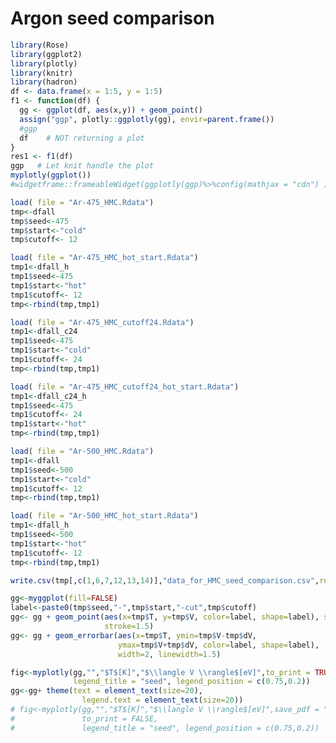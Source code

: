 # Argon seed comparison

```r
library(Rose)
library(ggplot2)
library(plotly)
library(knitr)
library(hadron)
df <- data.frame(x = 1:5, y = 1:5)
f1 <- function(df) {
  gg <- ggplot(df, aes(x,y)) + geom_point()
  assign("ggp", plotly::ggplotly(gg), envir=parent.frame())
  #ggp
  df    # NOT returning a plot
}
res1 <- f1(df)
ggp   # Let knit handle the plot
myplotly(ggplot())
#widgetframe::frameableWidget(ggplotly(ggp)%>%config(mathjax = "cdn") )
```


```r
load( file = "Ar-475_HMC.Rdata")
tmp<-dfall
tmp$seed<-475
tmp$start<-"cold"
tmp$cutoff<- 12

load( file = "Ar-475_HMC_hot_start.Rdata")
tmp1<-dfall_h
tmp1$seed<-475
tmp1$start<-"hot"
tmp1$cutoff<- 12
tmp<-rbind(tmp,tmp1)

load( file = "Ar-475_HMC_cutoff24.Rdata")
tmp1<-dfall_c24
tmp1$seed<-475
tmp1$start<-"cold"
tmp1$cutoff<- 24
tmp<-rbind(tmp,tmp1)

load( file = "Ar-475_HMC_cutoff24_hot_start.Rdata")
tmp1<-dfall_c24_h
tmp1$seed<-475
tmp1$cutoff<- 24
tmp1$start<-"hot"
tmp<-rbind(tmp,tmp1)

load( file = "Ar-500_HMC.Rdata")
tmp1<-dfall
tmp1$seed<-500
tmp1$start<-"cold"
tmp1$cutoff<- 12
tmp<-rbind(tmp,tmp1)

load( file = "Ar-500_HMC_hot_start.Rdata")
tmp1<-dfall_h
tmp1$seed<-500
tmp1$start<-"hot"
tmp1$cutoff<- 12
tmp<-rbind(tmp,tmp1)

write.csv(tmp[,c(1,6,7,12,13,14)],"data_for_HMC_seed_comparison.csv",row.names = FALSE)

gg<-myggplot(fill=FALSE)
label<-paste0(tmp$seed,"-",tmp$start,"-cut",tmp$cutoff)
gg<- gg + geom_point(aes(x=tmp$T, y=tmp$V, color=label, shape=label), size=1,
                     stroke=1.5)
gg<- gg + geom_errorbar(aes(x=tmp$T, ymin=tmp$V-tmp$dV, 
                        ymax=tmp$V+tmp$dV, color=label, shape=label),
                        width=2, linewidth=1.5)

fig<-myplotly(gg,"","$T$[K]","$\\langle V \\rangle$[eV]",to_print = TRUE,
              legend_title = "seed", legend_position = c(0.75,0.2))
gg<-gg+ theme(text = element_text(size=20),
                legend.text = element_text(size=20))
# fig<-myplotly(gg,"","$T$[K]","$\\langle V \\rangle$[eV]",save_pdf = "Ar_HMC_seed_comparison", 
#               to_print = FALSE,
#               legend_title = "seed", legend_position = c(0.75,0.2))

```

